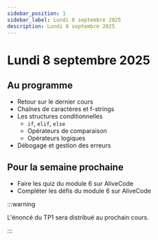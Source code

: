 ```yaml
---
sidebar_position: 1
sidebar_label: Lundi 8 septembre 2025
description: Lundi 8 septembre 2025
---
```


# Lundi 8 septembre 2025

## Au programme

- Retour sur le dernier cours
- Chaînes de caractères et f-strings
- Les structures conditionnelles
  - `if`, `elif`, `else`
  - Opérateurs de comparaison
  - Opérateurs logiques
- Débogage et gestion des erreurs

## Pour la semaine prochaine

- Faire les quiz du module 6 sur AliveCode
- Compléter les défis du module 6 sur AliveCode

:::warning

L'énoncé du TP1 sera distribué au prochain cours.

:::